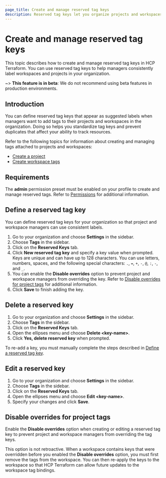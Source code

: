 ```yaml
---
page_title: Create and manage reserved tag keys
description: Reserved tag keys let you organize projects and workspaces and track consumption. Learn how to create and manage reserved tag keys.
---
```


# Create and manage reserved tag keys

This topic describes how to create and manage reserved tag keys in HCP Terraform. You can use reserved tag keys to help managers consistently label workspaces and projects in your organization.    

~> **This feature is in beta**: We do not recommend using beta features in production environments.

## Introduction

You can define reserved tag keys that appear as suggested labels when managers want to add tags to their projects and workspaces in the organization. Doing so helps you standardize tag keys and prevent duplicates that affect your ability to track resources. 

Refer to the following topics for information about creating and managing tags attached to projects and workspaces:

- [Create a project](/terraform/cloud-docs/projects/manage#create-a-project)
- [Create workspace tags](/terraform/cloud-docs/workspaces/tags)

## Requirements

The **admin** permission preset must be enabled on your profile to create and manage reserved tags. Refer to [Permissions](/terraform/cloud-docs/users-teams-organizations/permissions#organization-permissions) for additional information. 

## Define a reserved tag key

You can define reserved tag keys for your organization so that project and workspace managers can use consistent labels.

1. Go to your organization and choose **Settings** in the sidebar.
1. Choose **Tags** in the sidebar. 
1. Click on the **Reserved Keys** tab.
1. Click **New reserved tag key** and specify a key value when prompted. Keys are unique and can have up to 128 characters. You can use letters, numbers, spaces, and the following special characters: `.`, `=`, `+`, `-`, `@`, `:`, `-`, and `_`.
1. You can enable the **Disable overrides** option to prevent project and workspace managers from overriding the key. Refer to [Disable overrides for project tags](#disable-overrides-for-project-tags) for additional information.
1. Click **Save** to finish adding the key. 
   
## Delete a reserved key

1. Go to your organization and choose **Settings** in the sidebar.
1. Choose **Tags** in the sidebar. 
1. Click on the **Reserved Keys** tab.
1. Open the ellipses menu and choose **Delete <key-name\>**.
1. Click **Yes, delete reserved key** when prompted.

To re-add a key, you must manually complete the steps described in [Define a reserved tag key](#define-a-reserved-tag-key).

## Edit a reserved key

1. Go to your organization and choose **Settings** in the sidebar.
1. Choose **Tags** in the sidebar. 
1. Click on the **Reserved Keys** tab.
1. Open the ellipses menu and choose **Edit <key-name\>**.
1. Specify your changes and click **Save**.

## Disable overrides for project tags

Enable the **Disable overrides** option when creating or editing a reserved tag key to prevent project and workspace managers from overriding the tag keys. 

This option is not retroactive. When a workspace contains keys that were overridden before you enabled the **Disable overrides** option, you must first remove the tags from the workspace. You can then re-apply the keys to the workspace so that HCP Terraform can allow future updates to the workspace tag bindings.